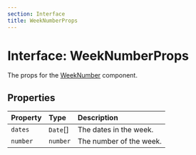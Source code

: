```yaml
---
section: Interface
title: WeekNumberProps
---
```


# Interface: WeekNumberProps

The props for the [WeekNumber](/docs/api/main/functions/WeekNumber.mdx) component.

## Properties

| Property | Type | Description |
| :------ | :------ | :------ |
| `dates` | `Date`[] | The dates in the week. |
| `number` | `number` | The number of the week. |
